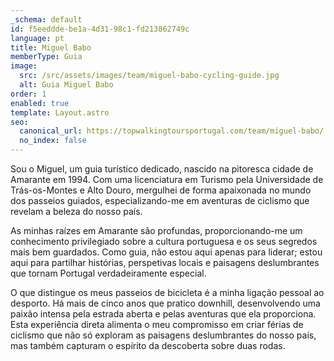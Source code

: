 ```yaml
---
_schema: default
id: f5eeddde-be1a-4d31-98c1-fd213862749c
language: pt
title: Miguel Babo
memberType: Guia
image:
  src: /src/assets/images/team/miguel-babo-cycling-guide.jpg
  alt: Guia Miguel Babo
order: 1
enabled: true
template: Layout.astro
seo:
  canonical_url: https://topwalkingtoursportugal.com/team/miguel-babo/
  no_index: false
---
```

Sou o Miguel, um guia turístico dedicado, nascido na pitoresca cidade de
Amarante em 1994. Com uma licenciatura em Turismo pela Universidade de
Trás-os-Montes e Alto Douro, mergulhei de forma apaixonada no mundo dos passeios
guiados, especializando-me em aventuras de ciclismo que revelam a beleza do
nosso país.

As minhas raízes em Amarante são profundas, proporcionando-me um conhecimento
privilegiado sobre a cultura portuguesa e os seus segredos mais bem guardados.
Como guia, não estou aqui apenas para liderar; estou aqui para partilhar
histórias, perspetivas locais e paisagens deslumbrantes que tornam Portugal
verdadeiramente especial.

O que distingue os meus passeios de bicicleta é a minha ligação pessoal ao
desporto. Há mais de cinco anos que pratico downhill, desenvolvendo uma paixão
intensa pela estrada aberta e pelas aventuras que ela proporciona. Esta
experiência direta alimenta o meu compromisso em criar férias de ciclismo que
não só exploram as paisagens deslumbrantes do nosso país, mas também capturam o
espírito da descoberta sobre duas rodas.